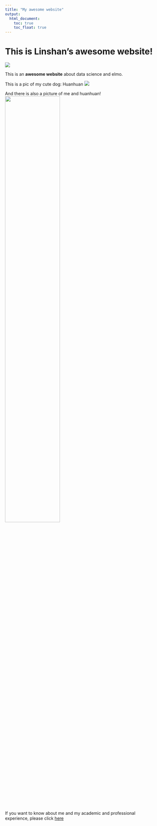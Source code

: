 ```yaml
---
title: "My awesome website"
output: 
  html_document:
    toc: true
    toc_float: true
---
```


# This is Linshan's awesome website!

![](https://media.giphy.com/media/drXGoW1iudhKw/giphy.gif)

This is an **awesome website** about data science and elmo.\


This is a pic of my cute dog: Huanhuan
![](images/huanhuan.jpg)


And there is also a picture of me and huanhuan!
<img src = "images/me_and_huanhuan.jpg" style = "width:60%">

If you want to know about me and my academic and professional experience, please click [here](personal.html)



